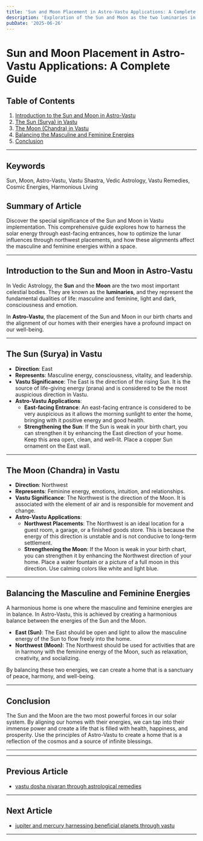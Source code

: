 ```yaml
---
title: 'Sun and Moon Placement in Astro-Vastu Applications: A Complete Guide'
description: 'Exploration of the Sun and Moon as the two luminaries in astrology and their special significance in Vastu implementation, including east-facing entrances to harness solar energy, northwest placements to optimize lunar influences, and how these alignments affect the masculine and feminine energies within a space.'
pubDate: '2025-06-26'
---
```


# Sun and Moon Placement in Astro-Vastu Applications: A Complete Guide

## Table of Contents
1. [Introduction to the Sun and Moon in Astro-Vastu](#introduction-to-the-sun-and-moon-in-astro-vastu)
2. [The Sun (Surya) in Vastu](#the-sun-surya-in-vastu)
3. [The Moon (Chandra) in Vastu](#the-moon-chandra-in-vastu)
4. [Balancing the Masculine and Feminine Energies](#balancing-the-masculine-and-feminine-energies)
5. [Conclusion](#conclusion)

---

## Keywords
Sun, Moon, Astro-Vastu, Vastu Shastra, Vedic Astrology, Vastu Remedies, Cosmic Energies, Harmonious Living

## Summary of Article
Discover the special significance of the Sun and Moon in Vastu implementation. This comprehensive guide explores how to harness the solar energy through east-facing entrances, how to optimize the lunar influences through northwest placements, and how these alignments affect the masculine and feminine energies within a space.

---

## Introduction to the Sun and Moon in Astro-Vastu

In Vedic Astrology, the **Sun** and the **Moon** are the two most important celestial bodies. They are known as the **luminaries**, and they represent the fundamental dualities of life: masculine and feminine, light and dark, consciousness and emotion.

In **Astro-Vastu**, the placement of the Sun and Moon in our birth charts and the alignment of our homes with their energies have a profound impact on our well-being.

---

## The Sun (Surya) in Vastu

- **Direction**: East
- **Represents**: Masculine energy, consciousness, vitality, and leadership.
- **Vastu Significance**: The East is the direction of the rising Sun. It is the source of life-giving energy (prana) and is considered to be the most auspicious direction in Vastu.
- **Astro-Vastu Applications**:
    - **East-facing Entrance**: An east-facing entrance is considered to be very auspicious as it allows the morning sunlight to enter the home, bringing with it positive energy and good health.
    - **Strengthening the Sun**: If the Sun is weak in your birth chart, you can strengthen it by enhancing the East direction of your home. Keep this area open, clean, and well-lit. Place a copper Sun ornament on the East wall.

---

## The Moon (Chandra) in Vastu

- **Direction**: Northwest
- **Represents**: Feminine energy, emotions, intuition, and relationships.
- **Vastu Significance**: The Northwest is the direction of the Moon. It is associated with the element of air and is responsible for movement and change.
- **Astro-Vastu Applications**:
    - **Northwest Placements**: The Northwest is an ideal location for a guest room, a garage, or a finished goods store. This is because the energy of this direction is unstable and is not conducive to long-term settlement.
    - **Strengthening the Moon**: If the Moon is weak in your birth chart, you can strengthen it by enhancing the Northwest direction of your home. Place a water fountain or a picture of a full moon in this direction. Use calming colors like white and light blue.

---

## Balancing the Masculine and Feminine Energies

A harmonious home is one where the masculine and feminine energies are in balance. In Astro-Vastu, this is achieved by creating a harmonious balance between the energies of the Sun and the Moon.

- **East (Sun)**: The East should be open and light to allow the masculine energy of the Sun to flow freely into the home.
- **Northwest (Moon)**: The Northwest should be used for activities that are in harmony with the feminine energy of the Moon, such as relaxation, creativity, and socializing.

By balancing these two energies, we can create a home that is a sanctuary of peace, harmony, and well-being.

---

## Conclusion

The Sun and the Moon are the two most powerful forces in our solar system. By aligning our homes with their energies, we can tap into their immense power and create a life that is filled with health, happiness, and prosperity. Use the principles of Astro-Vastu to create a home that is a reflection of the cosmos and a source of infinite blessings.

---
---

## Previous Article
- [vastu dosha nivaran through astrological remedies](200809_vastu_dosha_nivaran_through_astrological_remedies.mdx)

---

## Next Article
- [jupiter and mercury harnessing beneficial planets through vastu](200811_jupiter_and_mercury_harnessing_beneficial_planets_through_vastu.mdx)

---
